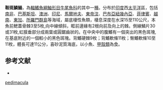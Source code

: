 {{noteTA
|G1=Toponym
}}
{{Speciesbox
| name = 鞍斑鱗鯒 
| status = NE
| status_system = iucn3.1
| image = 
| genus = Onigocia
| species = pedimacula
| authority = {{le|查爾斯·塔特·里根|Charles Tate Regan|Regan}}, 1908
| synonyms = *''Onigocia pedimaculata''<br /><small>Regan, 1908</small>
*''Platycephalus pedimacula''<br /><small>Regan, 1908</small>
}}

'''鞍斑鱗鯒'''，為[[輻鰭魚綱|輻鰭魚綱]][[鮋形目|鮋形目]][[牛尾魚科|牛尾魚科]]的其中一[[種|種]]。分布於[[印度|印度]]西[[太平洋|太平洋]]區，包括[[南非|南非]]、[[巴基斯坦|巴基斯坦]]、[[澳洲|澳洲]]、[[印尼|印尼]]、[[馬爾地夫|馬爾地夫]]、[[東帝汶|東帝汶]]、[[巴布亞紐幾內亞|巴布亞紐幾內亞]]、[[菲律賓|菲律賓]]、[[越南|越南]]、[[東加|東加]]、[[所羅門群島|所羅門群島]]等海域，屬底棲性魚類，棲息深度在水深15至110公尺，本魚前鰓蓋骨棘3至5枚,向中線傾斜，眶前邊緣有2根向前及向上的棘。側線鱗片30或31枚,虹膜垂部分成兩葉或圓鋸齒狀的。在中央中的腹鰭有一個突出的黑色斑塊,在基底附近的一個較小的黑色斑塊。背鰭硬棘9枚；背鰭軟條11枚；臀鰭軟條10至11枚，體長可達11公分，喜砂泥質海底，以小魚、[[甲殼類|甲殼類]]為食。

==参考文献==
*{{FishBase_species|genus=Onigocia|species=pedimacula|year=2011|month=12}}
{{Taxonbar|from=Q3105272}}

[[Category:鱗鯒屬|pedimacula]]